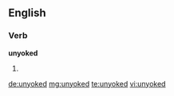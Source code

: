 ==English==

===Verb===
'''unyoked'''

# {{past of|unyoke}}

[[de:unyoked]]
[[mg:unyoked]]
[[te:unyoked]]
[[vi:unyoked]]
